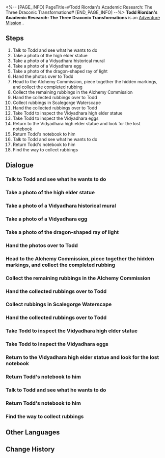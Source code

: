 <%-- [PAGE_INFO]
PageTitle=#Todd Riordan's Academic Research: The Three Draconic Transformations#
[END_PAGE_INFO] --%>
{{Stub|Dialogue, characters, and location(s)}}
{{Mission Infobox
|id            = 2020202
|title         = 
|image         = Mission Todd Riordan's Academic Research: The Three Draconic Transformations.png
|type          = Adventure
|event_name    = 
|chapter       = 
|requirements  = Complete [[Adventure Mission]] ''[[Todd Riordan's Academic Research: Glimpsing the Verdant Apothecary's Pouch]]'' and wait for the next Daily [[Reset]]
|summary       = Todd asks you to go to Scalegorge Waterscape to take photos related to the history of Vidyadhara. Afterward, he implored you to accompany him on a secret venture into Scalegorge Waterscape. With your accompaniment, he fulfills his wish.
|characters    = <!--characters that appear in this mission-->
|startLocation = <!--location as it intially appears on the mission screen-->
|world         = <!--i.e. Penacony-->
|area          = <!--i.e. A Child's Dream-->
|prev          = 
|next          = 
|exp           = 200
|credits       = 60000
|stellarJade   = 
|other         = {{Card List|Traveler's Guide*6;Lost Crystal*5;Strale*25;"Erstwhile Resonance"*1|delim=;}}
}}
'''Todd Riordan's Academic Research: The Three Draconic Transformations''' is an [[Adventure Mission]]<!--in [world]-->.

==Steps==
# Talk to Todd and see what he wants to do
# Take a photo of the high elder statue
# Take a photo of a Vidyadhara historical mural
# Take a photo of a Vidyadhara egg
# Take a photo of the dragon-shaped ray of light
# Hand the photos over to Todd
# Head to the Alchemy Commission, piece together the hidden markings, and collect the completed rubbing
# Collect the remaining rubbings in the Alchemy Commission
# Hand the collected rubbings over to Todd
# Collect rubbings in Scalegorge Waterscape
# Hand the collected rubbings over to Todd
# Take Todd to inspect the Vidyadhara high elder statue
# Take Todd to inspect the Vidyadhara eggs
# Return to the Vidyadhara high elder statue and look for the lost notebook
# Return Todd's notebook to him
# Talk to Todd and see what he wants to do
# Return Todd's notebook to him
# Find the way to collect rubbings

<!--
==Gameplay Notes==

--><!--
==Trial Character==

-->
==Dialogue==
{{Stub Dialogue}}
===Talk to Todd and see what he wants to do===
{{Mission Description|type=adventure|location=<!--to be added-->|Scholar Todd Riordan of the Intelligentsia Guild seems to have encountered a new problem. But this time, besides "academic" problems, there seems to be something else...}}
{{Dialogue Start}}
:{{tx}}
{{Dialogue End}}

===Take a photo of the high elder statue===
{{Mission Description|type=adventure|location=<!--to be added-->|update|Todd intends to study the history of the Vidyadhara. However, he couldn't enter Scalegorge Waterscape, where rumors say the history of the Vidyadhara race can be viewed. With no other alternative, Todd asks you to go to Scalegorge Waterscape and take some photos for him to complete his research.}}
{{Dialogue Start}}
:{{tx}}
{{Dialogue End}}

===Take a photo of a Vidyadhara historical mural===
{{Mission Description|type=adventure|location=<!--to be added-->|update|Todd intends to study the history of the Vidyadhara. However, he couldn't enter Scalegorge Waterscape, where rumors say the history of the Vidyadhara race can be viewed. With no other alternative, Todd asks you to go to Scalegorge Waterscape and take some photos for him to complete his research.}}
{{Dialogue Start}}
:{{tx}}
{{Dialogue End}}

===Take a photo of a Vidyadhara egg===
{{Mission Description|type=adventure|location=<!--to be added-->|update|Todd intends to study the history of the Vidyadhara. However, he couldn't enter Scalegorge Waterscape, where rumors say the history of the Vidyadhara race can be viewed. With no other alternative, Todd asks you to go to Scalegorge Waterscape and take some photos for him to complete his research.}}
{{Dialogue Start}}
:{{tx}}
{{Dialogue End}}

===Take a photo of the dragon-shaped ray of light===
{{Mission Description|type=adventure|location=<!--to be added-->|update|Todd intends to study the history of the Vidyadhara. However, he couldn't enter Scalegorge Waterscape, where rumors say the history of the Vidyadhara race can be viewed. With no other alternative, Todd asks you to go to Scalegorge Waterscape and take some photos for him to complete his research.}}
{{Dialogue Start}}
:{{tx}}
{{Dialogue End}}

===Hand the photos over to Todd===
{{Mission Description|type=adventure|location=<!--to be added-->|update|Following Todd's request, you head to Scalegorge Waterscape to take the photos he needs. Hurry up and give the photos to him.}}
{{Dialogue Start}}
:{{tx}}
{{Dialogue End}}

===Head to the Alchemy Commission, piece together the hidden markings, and collect the completed rubbing===
{{Mission Description|type=adventure|location=<!--to be added-->|update|Todd revealed the secret to you, which is actually related to his teacher's disappearance. You agree to help him collect the markings left by his teacher. He sends you the coordinates he discovered, and you arrive at the Alchemy Commission, where you will collect the shattered secret Guild markings and record them down. As long as the markings can be pieced together, you can use the camera to record the Optical Markings.}}
{{Dialogue Start}}
:{{tx}}
{{Dialogue End}}

===Collect the remaining rubbings in the Alchemy Commission===
{{Mission Description|type=adventure|location=<!--to be added-->|update|Todd revealed the secret to you, which is actually related to his teacher's disappearance. You agree to help him collect the markings left by his teacher. He sends you the coordinates he discovered, and you arrive at the Alchemy Commission, where you will collect the shattered secret Guild markings and record them down. As long as the markings can be pieced together, you can use the camera to record the Optical Markings.}}
{{Dialogue Start}}
:{{tx}}
{{Dialogue End}}

===Hand the collected rubbings over to Todd===
{{Mission Description|type=adventure|location=<!--to be added-->|update|You've collected three Optical Markings hidden in three locations by Scholar Bernini. Now it's time to give the rubbings to Todd.}}
{{Dialogue Start}}
:{{tx}}
{{Dialogue End}}

===Collect rubbings in Scalegorge Waterscape===
{{Mission Description|type=adventure|location=<!--to be added-->|update|Todd deciphered the content left by his teacher, but unfortunately this seems to have no connection to the teacher's whereabouts. He asks you to go to Scalegorge Waterscape, where his teacher disappeared decades ago. There must be more markings hidden there...}}
{{Dialogue Start}}
:{{tx}}
{{Dialogue End}}

===Hand the collected rubbings over to Todd===
{{Mission Description|type=adventure|location=<!--to be added-->|update|You've found all the markings and recorded them down. Now it's time to give the Optical Markings to Todd. Maybe this time he'll be able to solve the mystery of his teacher's disappearance.}}
{{Dialogue Start}}
:{{tx}}
{{Dialogue End}}

===Take Todd to inspect the Vidyadhara high elder statue===
{{Mission Description|type=adventure|location=<!--to be added-->|update|Todd got some new ideas from the Optical Markings, but text and photos alone are not enough to generate a mature and complete research topic. He begs you to secretly take him into Scalegorge Waterscape to see with his own eyes the archaeological sites in the photos...}}
{{Dialogue Start}}
:{{tx}}
{{Dialogue End}}

===Take Todd to inspect the Vidyadhara eggs===
{{Mission Description|type=adventure|location=<!--to be added-->|update|Todd got some new ideas from the Optical Markings, but text and photos alone are not enough to generate a mature and complete research topic. He begs you to secretly take him into Scalegorge Waterscape to see with his own eyes the archaeological sites in the photos...}}
{{Dialogue Start}}
:{{tx}}
{{Dialogue End}}

===Return to the Vidyadhara high elder statue and look for the lost notebook===
{{Mission Description|type=adventure|location=<!--to be added-->|update|Todd stops in front of the Vidyadhara eggs and realized that he lost his notebook full of research notes. After thinking about it, he might have lost it at the place he was at before. He asks you to go back to the Vidyadhara high elder statue and look for his notebook.}}
{{Dialogue Start}}
:{{tx}}
{{Dialogue End}}

===Return Todd's notebook to him===
{{Mission Description|type=adventure|location=<!--to be added-->|update|You find Todd's notebook, but it's not full of notes as he mentioned. You find it a little odd, but don't know what to make of it... In any case, you ought to return the notebook back to him.}}
{{Dialogue Start}}
:{{tx}}
{{Dialogue End}}

===Talk to Todd and see what he wants to do===
{{Mission Description|type=adventure|location=<!--to be added-->|update|The Intelligentsia Guild Scholar Todd Riordan seems to have encountered a new problem. But this time, besides "academic" problems, there seems to be something else...}}
{{Dialogue Start}}
:{{tx}}
{{Dialogue End}}

===Return Todd's notebook to him===
{{Mission Description|type=adventure|location=<!--to be added-->|update|You find Todd's notebook, but it's not full of notes as he mentioned. You find it a little odd, but don't know what to make of it... In any case, you ought to return the notebook back to him.}}
{{Dialogue Start}}
:{{tx}}
{{Dialogue End}}

===Find the way to collect rubbings===
{{Mission Description|type=adventure|location=<!--to be added-->|update|Todd revealed the secret to you, which is actually related to his teacher's disappearance. You agree to help him collect the markings left by his teacher. He sends you the coordinates he discovered, and you arrive at the Alchemy Commission, where you will collect the secret Guild markings and record them down.}}
{{Dialogue Start}}
:{{tx}}
{{Dialogue End}}

==Other Languages==
{{Other Languages
|en   = Todd Riordan's Academic Research: The Three Draconic Transformations
|zhs  = 陶德•雷奥登的学术研究：龙图三变
|zht  = 陶德•雷奧登的學術研究：龍圖三變
|ja   = トッド・ライオットの学術研究：龍図三変
|ko   = 토드•리오단의 학술 연구: 삼변하는 용
|es   = Investigación académica de Todd Riordan: las tres transformaciones dracónicas
|fr   = Les recherches de Todd Riordan : Les trois transformations draconiques
|ru   = Исследование Тодда Риордана: Три облика дракона
|th   = งานวิจัยของ Todd Riordan: มังกรที่แปรเปลี่ยน
|vi   = Nghiên cứu học thuật của Todd Riordan: Ba Mảnh Hình Rồng
|de   = Todd Riordans akademische Forschung: Die drei Drachenverwandlungen
|id   = Penelitian Akademis Todd Riordan: Tiga Transformasi Drakonik
|pt   = Pesquisa Acadêmica de Todd Riordan: Três Transformações Dracônicas
}}

==Change History==
{{Change History|1.2}}
